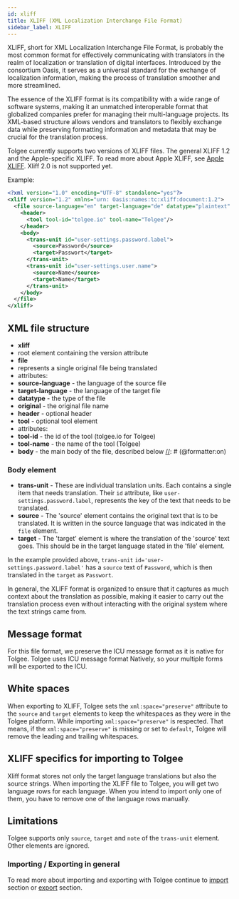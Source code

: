 ```yaml
---
id: xliff
title: XLIFF (XML Localization Interchange File Format)
sidebar_label: XLIFF
---
```



XLIFF, short for XML Localization Interchange File Format, is probably the most common format for effectively
communicating with translators in the realm of localization or translation of digital interfaces.
Introduced by the consortium Oasis, it serves as a universal standard for the exchange of localization
information, making the process of translation smoother and more streamlined.

The essence of the XLIFF format is its compatibility with a wide range of software systems,
making it an unmatched interoperable format that globalized companies prefer for
managing their multi-language projects. Its XML-based structure allows vendors and translators to
flexibly exchange data while preserving formatting information and metadata that may be
crucial for the translation process.

Tolgee currently supports two versions of
XLIFF files. The general XLIFF 1.2 and the Apple-specific XLIFF. To read
more about Apple XLIFF, see [Apple XLIFF](./apple_xliff). Xliff 2.0 is not supported yet.

Example:

```xml
<?xml version="1.0" encoding="UTF-8" standalone="yes"?>
<xliff version="1.2" xmlns="urn: Oasis:names:tc:xliff:document:1.2">
  <file source-language="en" target-language="de" datatype="plaintext" original="ng2.template">
    <header>
      <tool tool-id="tolgee.io" tool-name="Tolgee"/>
    </header>
    <body>
      <trans-unit id="user-settings.password.label">
        <source>Password</source>
        <target>Passwort</target>
      </trans-unit>
      <trans-unit id="user-settings.user.name">
        <source>Name</source>
        <target>Name</target>
      </trans-unit>
    </body>
  </file>
</xliff>
```

## XML file structure

[//]: # (@formatter:off)
- **xliff**
- root element containing the version attribute
- **file**
- represents a single original file being translated
- attributes:
- **source-language** - the language of the source file
- **target-language** - the language of the target file
- **datatype** - the type of the file
- **original** - the original file name
- **header** - optional header
- **tool** - optional tool element
- attributes:
- **tool-id** - the id of the tool (tolgee.io for Tolgee)
- **tool-name** - the name of the tool (Tolgee)
- **body** - the main body of the file, described below
[//]: # (@formatter:on)

### Body element

- **trans-unit** - These are individual translation units. Each contains a single item that needs translation. Their `id` attribute, like `user-settings.password.label`, represents the key of the text that needs to be translated.
- **source** - The 'source' element contains the original text that is to be translated. It is written in the source language that was indicated in the `file` element.
- **target** - The 'target' element is where the translation of the 'source' text goes. This should be in the target language stated in the 'file' element.

In the example provided above, `trans-unit` `id='user-settings.password.label'` has a `source` text of `Password`, which is then translated in the `target` as `Passwort`.

In general, the XLIFF format is organized to ensure that it captures as much context about the translation as possible, making it easier to carry out the translation process even without interacting with the original system where the text strings came from.

## Message format
For this file format, we preserve the ICU message format as it is native for Tolgee. Tolgee uses ICU message format
Natively, so your multiple forms will be exported to the ICU.

## White spaces
When exporting to XLIFF, Tolgee sets the `xml:space="preserve"` attribute to the `source` and `target` elements to
keep the whitespaces as they were in the Tolgee platform. While importing `xml:space="preserve"` is respected. That means,
if the `xml:space="preserve"` is missing or set to `default`, Tolgee will remove the leading and trailing whitespaces.

## XLIFF specifics for importing to Tolgee
Xliff format stores not only the target language translations but also the source strings. When importing the XLIFF
file to Tolgee, you will get two language rows for each language. When you intend to import only one of them, you have to
remove one of the language rows manually.

<ScreenshotWrapper src="/img/docs/platform/formats/xliff_mutiple_langs.webp"
                   alt="Xliff import leads to multiple language result" />

## Limitations
Tolgee supports only `source`, `target` and `note` of the `trans-unit` element. Other elements are ignored.

### Importing / Exporting in general
To read more about importing and exporting with Tolgee continue to [import](/platform/projects_and_organizations/import)
section or [export](/platform/projects_and_organizations/export) section.

